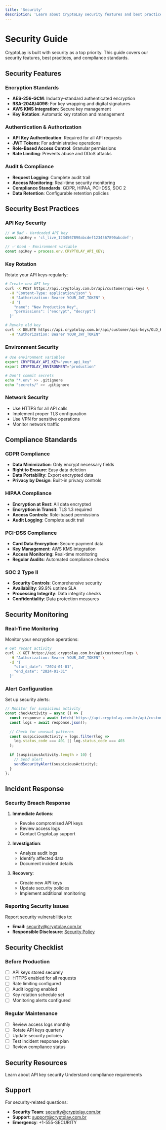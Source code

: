 ```yaml
---
title: 'Security'
description: 'Learn about CryptoLay security features and best practices'
---
```


# Security Guide

CryptoLay is built with security as a top priority. This guide covers our security features, best practices, and compliance standards.

## Security Features

### Encryption Standards

- **AES-256-GCM**: Industry-standard authenticated encryption
- **RSA-2048/4096**: For key wrapping and digital signatures
- **AWS KMS Integration**: Secure key management
- **Key Rotation**: Automatic key rotation and management

### Authentication & Authorization

- **API Key Authentication**: Required for all API requests
- **JWT Tokens**: For administrative operations
- **Role-Based Access Control**: Granular permissions
- **Rate Limiting**: Prevents abuse and DDoS attacks

### Audit & Compliance

- **Request Logging**: Complete audit trail
- **Access Monitoring**: Real-time security monitoring
- **Compliance Standards**: GDPR, HIPAA, PCI-DSS, SOC 2
- **Data Retention**: Configurable retention policies

## Security Best Practices

### API Key Security

```javascript
// ❌ Bad - Hardcoded API key
const apiKey = 'cl_live_1234567890abcdef1234567890abcdef';

// ✅ Good - Environment variable
const apiKey = process.env.CRYPTOLAY_API_KEY;
```

### Key Rotation

Rotate your API keys regularly:

```bash
# Create new API key
curl -X POST https://api.cryptolay.com.br/api/customer/api-keys \
  -H "Content-Type: application/json" \
  -H "Authorization: Bearer YOUR_JWT_TOKEN" \
  -d '{
    "name": "New Production Key",
    "permissions": ["encrypt", "decrypt"]
  }'

# Revoke old key
curl -X DELETE https://api.cryptolay.com.br/api/customer/api-keys/OLD_KEY_ID \
  -H "Authorization: Bearer YOUR_JWT_TOKEN"
```

### Environment Security

```bash
# Use environment variables
export CRYPTOLAY_API_KEY="your_api_key"
export CRYPTOLAY_ENVIRONMENT="production"

# Don't commit secrets
echo "*.env" >> .gitignore
echo "secrets/" >> .gitignore
```

### Network Security

- Use HTTPS for all API calls
- Implement proper TLS configuration
- Use VPN for sensitive operations
- Monitor network traffic

## Compliance Standards

### GDPR Compliance

- **Data Minimization**: Only encrypt necessary fields
- **Right to Erasure**: Easy data deletion
- **Data Portability**: Export encrypted data
- **Privacy by Design**: Built-in privacy controls

### HIPAA Compliance

- **Encryption at Rest**: All data encrypted
- **Encryption in Transit**: TLS 1.3 required
- **Access Controls**: Role-based permissions
- **Audit Logging**: Complete audit trail

### PCI-DSS Compliance

- **Card Data Encryption**: Secure payment data
- **Key Management**: AWS KMS integration
- **Access Monitoring**: Real-time monitoring
- **Regular Audits**: Automated compliance checks

### SOC 2 Type II

- **Security Controls**: Comprehensive security
- **Availability**: 99.9% uptime SLA
- **Processing Integrity**: Data integrity checks
- **Confidentiality**: Data protection measures

## Security Monitoring

### Real-Time Monitoring

Monitor your encryption operations:

```bash
# Get recent activity
curl -X GET https://api.cryptolay.com.br/api/customer/logs \
  -H "Authorization: Bearer YOUR_JWT_TOKEN" \
  -d '{
    "start_date": "2024-01-01",
    "end_date": "2024-01-31"
  }'
```

### Alert Configuration

Set up security alerts:

```javascript
// Monitor for suspicious activity
const checkActivity = async () => {
  const response = await fetch('https://api.cryptolay.com.br/api/customer/logs/recent');
  const logs = await response.json();
  
  // Check for unusual patterns
  const suspiciousActivity = logs.filter(log => 
    log.status_code === 401 || log.status_code === 403
  );
  
  if (suspiciousActivity.length > 10) {
    // Send alert
    sendSecurityAlert(suspiciousActivity);
  }
};
```

## Incident Response

### Security Breach Response

1. **Immediate Actions**:
   - Revoke compromised API keys
   - Review access logs
   - Contact CryptoLay support

2. **Investigation**:
   - Analyze audit logs
   - Identify affected data
   - Document incident details

3. **Recovery**:
   - Create new API keys
   - Update security policies
   - Implement additional monitoring

### Reporting Security Issues

Report security vulnerabilities to:
- **Email**: security@cryptolay.com.br
- **Responsible Disclosure**: [Security Policy](https://cryptolay.com/security)

## Security Checklist

### Before Production

- [ ] API keys stored securely
- [ ] HTTPS enabled for all requests
- [ ] Rate limiting configured
- [ ] Audit logging enabled
- [ ] Key rotation schedule set
- [ ] Monitoring alerts configured

### Regular Maintenance

- [ ] Review access logs monthly
- [ ] Rotate API keys quarterly
- [ ] Update security policies
- [ ] Test incident response plan
- [ ] Review compliance status

## Security Resources

<CardGroup cols={2}>
  <Card
    title="API Keys Guide"
    href="/guides/api-keys"
    icon="key"
  >
    Learn about API key security
  </Card>
  <Card
    title="Compliance Guide"
    href="/guides/compliance"
    icon="shield-check"
  >
    Understand compliance requirements
  </Card>
</CardGroup>

## Support

For security-related questions:
- **Security Team**: security@cryptolay.com.br
- **Support**: support@cryptolay.com.br
- **Emergency**: +1-555-SECURITY 